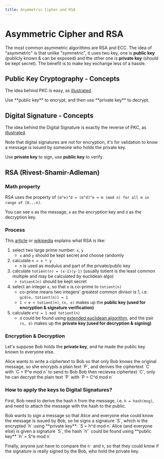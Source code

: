 ```yaml
---
title: Asymmetric Cipher and RSA
---
```



# Asymmetric Cipher and RSA

The most common asymmetric algorithms are RSA and ECC. The idea of "asymmetric"
is that unlike "symmetric", it uses two key, one is **public key** (publicly
known & can be exposed) and the other one is **private key** (should be kept
secret). The benefit is to make key exchange less of a hassle.

## Public Key Cryptography - Concepts

The idea behind PKC is easy, as
[illustrated](https://cryptobook.nakov.com/encryption-symmetric-and-asymmetric#public-key-encryption-decryption).

<Callout>
  Use **public key** to encrypt, and then use **private key** to decrypt.
</Callout>

## Digital Signature - Concepts

The idea behind the Digital Signature is exactly the reverse of PKC, as
[illustrated](https://cryptobook.nakov.com/encryption-symmetric-and-asymmetric#signatures-asymmetric-signing-verification).

Note that digital signatures are not for encryption, it's for validation to know
a message is issued by someone who holds the private key.

<Callout>Use **private key** to sign, use **public key** to verify.</Callout>

## RSA (Rivest-Shamir-Adleman)

### Math property

RSA uses the property of
`(m^e)^d = (m^d)^e = m (mod n) for all m in range of [0...n)`.

You can see `m` as the message, `e` as the encryption key and `d` as the
decryption key.

### Process

This [article](https://www.educative.io/answers/what-is-the-rsa-algorithm) or
[wikipedia](<https://en.wikipedia.org/wiki/RSA_(cryptosystem)#Key_generation>)
explains what RSA is like:

1. select two large prime number: `x`, `y`
   - `x` and `y` should be kept secret and choose randomly
2. calculate `n = x * y`
   - `n` is used as modulus and part of the private/public key
3. calculate `totient(n) = (x-1)(y-1)` (usually totient is the least common
   multiple and may be calculated by euclidean algo)
   - `totient(n)` should be kept secret
4. select an integer `e`, so that `e` is co-prime to `totient(n)`
   - co-prime means two integers' greatest common divisor is 1, i.e.
     `gcd(e, totient(n)) = 1`
   - `1 < e < totient(n)`, `(n, e)` makes up the **public key (used for
     encryption & signature verification)**
5. calculate `e*d = 1 mod totient(n)`
   - `d` could be found using
     [extended euclidean algorithm](https://en.wikipedia.org/wiki/Extended_Euclidean_algorithm),
     and the pair `(n, d)` makes up the **private key (used for decryption &
     signing)**

### Encryption & Decryption

Let's suppose Bob holds the **private key**, and he made the public key known to
everyone else.

<Callout>
  Alice wants to write a ciphertext to Bob so that only Bob knows the original
  message, so she encrypts a plain text `P`, and derives the ciphertext `C` with
  `C = P^e mod n` to send to Bob
</Callout>
<Callout>
  Bob then recievea ciphertext `C`, only he can decrypt the plain text `P` with
  `P = C^d mod n`
</Callout>

### How to apply the keys to Digital Signatures?

First, Bob need to derive the hash `h` from the message, i.e. `h = hash(msg)`,
and need to attach the message with the hash to the public.

<Callout>
  Bob wants to sign a message so that Alice and everyone else could know the
  message is issued by Bob, so he signs a signature `S`, which is the encrypted
  `h` using **private key**: `S = h^d mod n`
</Callout>
<Callout>
  Alice (and everyone else) is given a signature `S`, the hash `h'` could be
  found using **public key** `h' = S^e mod n`
</Callout>

Finally, anyone just have to compare the `h'` and `h`, so that they could know
if the signature is really signed by the Bob, who hold the private key.
